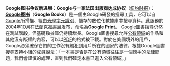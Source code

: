 {{LeftFloat|[[File:Radcliffe Camera and Old Bodleian.jpg|120px|最早支持Google图书计划的图书馆之一—牛津大學博德利圖書館]]}}

'''Google图书争议新进展：Google与一家法国出版商达成协议'''（[http://www.nytimes.com/2010/11/18/business/global/18book.html?_r=1&ref=technology 纽约时报]）：'''[[Google图书]]'''（'''Google Books'''）是一個由Google研發的搜尋工具，它可以自[[Google]]所掃描、經由[[光學字元識別]]、儲存的數位化數據庫中搜尋資料。此服務於[[2004年10月]]在[[法蘭克福書展]]发布，命名為'''Google Print'''。 Google圖書搜尋仍然在測試階段，但基礎數據庫仍持續增長。Google圖書搜尋允許[[公有領域]]的作品和其他沒有版權的內容，可以以[[PDF]]的格式被下載。對於在美國境外的用戶，Google必須確保它們的工作沒有觸犯到用戶所在的國家的法律，根據Google圖書搜尋支持小組的成員說法：「一本書是否是在公有領域往往是一個棘手的法律問題，我們會謹慎的處理，直到我們確定本書已進入公有領域。」